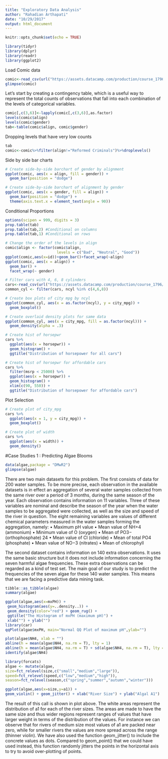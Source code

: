 ```yaml
---
title: "Exploratory Data Analysis"
author: "Rahadian Arthapati"
date: "10/29/2017"
output: html_document
---
```


```r
knitr::opts_chunk$set(echo = TRUE)
```

```r
library(tidyr)
library(dplyr)
library(readr)
library(ggplot2)
```
Load Comic data
```r
comic<-read_csv(url("https://assets.datacamp.com/production/course_1796/datasets/comics.csv"))
glimpse(comic)
```
Let's start by creating a contingency table, which is a useful way to represent the total counts of observations that fall into each combination of the levels of categorical variables.
```r
comic[,c(3,6)]<-lapply(comic[,c(3,6)],as.factor)
levels(comic$align)
levels(comic$gender)
tab<-table(comic$align, comic$gender)
```
Dropping levels that have very low counts
```r
tab
comic<-comic%>%filter(align!="Reformed Criminals")%>%droplevels()
```
Side by side bar charts
```r
# Create side-by-side barchart of gender by alignment
ggplot(comic, aes(x = align, fill = gender)) + 
  geom_bar(position = "dodge")

# Create side-by-side barchart of alignment by gender
ggplot(comic, aes(x = gender, fill = align)) + 
  geom_bar(position = "dodge") +
  theme(axis.text.x = element_text(angle = 90))
```
Conditional Proportions
```r
options(scipen = 999, digits = 3)
prop.table(tab)
prop.table(tab,2) #Conditional on columns
prop.table(tab,1) #Conditional on rows
```

```r
# Change the order of the levels in align
comic$align <- factor(comic$align, 
                       levels = c("Bad", "Neutral", "Good"))
ggplot(comic,aes(x=id))+geom_bar()+facet_wrap(~align)
ggplot(comic, aes(x = align)) + 
  geom_bar() +
  facet_wrap(~ gender)
```

```r
# Filter cars with 4, 6, 8 cylinders
cars<-read_csv(url("https://assets.datacamp.com/production/course_1796/datasets/cars04.csv"))
common_cyl <- filter(cars, ncyl %in% c(4,6,8))

# Create box plots of city mpg by ncyl
ggplot(common_cyl, aes(x = as.factor(ncyl), y = city_mpg)) +
  geom_boxplot()

# Create overlaid density plots for same data
ggplot(common_cyl, aes(x = city_mpg, fill = as.factor(ncyl))) +
  geom_density(alpha = .3)
```

```r
# Create hist of horsepwr
cars %>%
  ggplot(aes(x = horsepwr)) +
  geom_histogram() +
  ggtitle("Distribution of horsepower for all cars")

# Create hist of horsepwr for affordable cars
cars %>%
  filter(msrp < 25000) %>%
  ggplot(aes(x = horsepwr)) +
  geom_histogram() +
  xlim(c(90, 550)) +
  ggtitle("Distribution of horsepower for affordable cars")
```
Plot Selection
```r
# Create plot of city_mpg
cars %>%
  ggplot(aes(x = 1, y = city_mpg)) +
  geom_boxplot()

# Create plot of width
cars %>% 
  ggplot(aes(x = width)) +
  geom_density()
```
#Case Studies 1 : Predicting Algae Blooms
```r
data(algae,package = "DMwR2")
glimpse(algae)
```
There are two main datasets for this problem. The first consists of data for 200 water samples. To be more precise, each observation in the available datasets is in effect an aggregation of several water samples collected from the same river over a period of 3 months, during the same season of the year.
Each observation contains information on 11 variables. Three of these variables are nominal and describe the season of the year when the water samples to be aggregated were collected, as well as the size and speed of the river in question. The eight remaining variables are values of different chemical parameters measured in the water samples forming the aggregation, namely:
• Maximum pH value • Mean value of NH+4 (ammonium) • Minimum value of O (oxygen) • Mean of PO3− (orthophosphate)
24
• Mean value of Cl (chloride) • Mean of total PO4 (phosphate)
• Mean value of NO−3 (nitrates) • Mean of chlorophyll

The second dataset contains information on 140 extra observations. It uses the same basic structure but it does not include information concerning the seven harmful algae frequencies. These extra observations can be regarded as a kind of test set. The main goal of our study is to predict the frequencies of the seven algae for these 140 water samples. This means that we are facing a predictive data mining task. 
```r
tibble::as_tibble(algae)
summary(algae)
```

```r
ggplot(algae,aes(x=mxPH)) +
 geom_histogram(aes(y=..density..)) +
 geom_density(color="red") + geom_rug() +
 ggtitle("The Histogram of mxPH (maximum pH)") +
 xlab("") + ylab("")
library(car)
qqPlot(algae$mxPH, main="Normal QQ Plot of maximum pH",ylab="")
```

```r
plot(algae$NH4, xlab = "")
abline(h = mean(algae$NH4, na.rm = T), lty = 1)
abline(h = mean(algae$NH4, na.rm = T) + sd(algae$NH4, na.rm = T), lty = 2) > abline(h = median(algae$NH4, na.rm = T), lty = 3)
identify(algae$NH4)
```

```r
library(forcats)
algae <- mutate(algae,
size=fct_relevel(size,c("small","medium","large")),
speed=fct_relevel(speed,c("low","medium","high")),
season=fct_relevel(season,c("spring","summer","autumn","winter")))

ggplot(algae,aes(x=size,y=a1)) +
geom_violin() + geom_jitter() + xlab("River Size") + ylab("Algal A1")
```
The result of this call is shown in plot above. The white areas represent the distribution of a1 for each of the river sizes. The areas are made to have the same size and thus wider regions represent ranges of values that have larger weight in terms of the distribution of the values. For instance we can observe that for rivers of medium size most values of a1 are packed near zero, while for smaller rivers the values are more spread across the range (thinner violin). We have also used the function geom_jitter() to include the concrete values as dots. Compared to geom_point() that we could have used instead, this function randomly jitters the points in the horizontal axis to try to avoid over-plotting of points.

